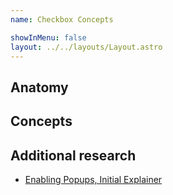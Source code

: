 ```yaml
---
name: Checkbox Concepts

showInMenu: false
layout: ../../layouts/Layout.astro
---
```



<ComponentCoverage component="Checkbox" />

## Anatomy

<Anatomy component="Checkbox" />

## Concepts

<Concepts component="Checkbox" />

## Additional research

- [Enabling Popups, Initial Explainer](/components/popup.research.explainer)
